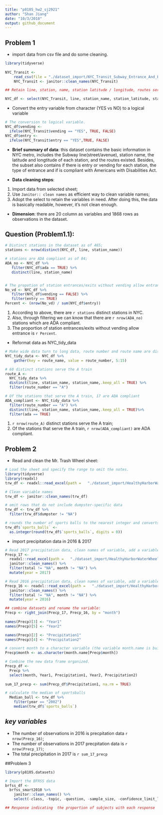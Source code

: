 ```yaml
---
title: "p8105_hw2_sj2921"
author: "Shan Jiang"
date: "10/3/2018"
output: github_document
---
```


## Problem 1

- import data from csv file and do some cleaning.
```r
library(tidyverse)
  
NYC_Transit <- 
    read_csv(file = "./dataset_import/NYC_Transit_Subway_Entrance_And_Exit_Data.csv")
    NYC_Transit <- janitor::clean_names(NYC_Transit)

## Retain line, station, name, station latitude / longitude, routes served, entry, vending, entrance type, and ADA compliance.

NYC_df <- select(NYC_Transit, line, station_name, station_latitude, station_longitude, route1:route11, entry, exit_only, vending, entrance_type, ada)

```

- Convert the entry variable from character (YES vs NO) to a logical variable
```r
# The conversion to logical variable.
NYC_df$vending <- 
  ifelse(NYC_Transit$vending == "YES", TRUE, FALSE)
NYC_df$entry <- 
  ifelse(NYC_Transit$entry == "YES",TRUE, FALSE)
```
* **Brief summary of data**: this dataset contains the basic information in NYC metro, includes the Subway line(street/avenue), station name, the latitude and longtitude of each station, and the routes existed. 
Besides, the subset also contains if there is entry or vending for each station, the type of entrance and if is compliant with Americans with Disabilities Act.

* **Data cleaning steps**: 
1. Import data from selected sheet;
2. Use `Janitor:: clean names` as efficient way to clean variable names;
3. Adopt the select to retain the variables in need.
After doing this, the data is basically readable, however, it's not clean enough.

* **Dimension**: there are 20 column as variables and 1868 rows as observations in the dataset.
 
## Question (Problem1.1):
```r
# Distinct stations in the dataset as of 465;
stations <- nrow(distinct(NYC_df, line, station_name))

# stations are ADA compliant as of 84;
ADA_no <- NYC_df %>% 
   filter(NYC_df$ada == TRUE) %>%
   distinct(line, station_name) 


# The propotion of station entrances/exits without vending allow entrance is 3.94%
No_vd <- NYC_df %>% 
   filter(NYC_df$vending == FALSE) %>%
   filter(entry == TRUE) 
Percent <- (nrow(No_vd) / sum(NYC_df$entry))
```
1. According to above, there are `r stations` distinct stations in NYC. 
2. Also, through filtering we can know that there are `r nrow(ADA_no)` stations which are ADA compliant.
3. The proportion of station entrances/exits without vending allow entrance is `r Percent`.

* Reformat data as NYC_tidy_data
```r
# Make wide data turn to long data, route number and route name are distinct variables.
NYC_tidy_data <- NYC_df %>% 
    gather(key = route_name, value = route_number, 5:15) 

# 60 distinct stations serve the A train
route_A <- 
  NYC_tidy_data %>%
  distinct(line, station_name, station_name,.keep_all = TRUE) %>% 
  filter(route_number == "A") 

# Of the stations that serve the A train, 17 are ADA compliant
ADA_compliant <- NYC_tidy_data %>%
  filter(route_number == "A") %>% 
  distinct(line, station_name, station_name,.keep_all = TRUE)%>% 
  filter(ada == TRUE) 


```
1. `r nrow(route_A)` distinct stations serve the A train;
2. Of the stations that serve the A train, `r nrow(ADA_compliant)` are ADA compliant.

## Problem 2
* Read and clean the Mr. Trash Wheel sheet:
```r
# Load the sheet and specify the range to omit the notes.
library(tidyverse)
library(readxl)
trw_df <- readxl::read_excel(path =   "./dataset_import/HealthyHarborWaterWheelTotals2017-9-26.xlsx",sheet = 1, range = "A2:N258")

# Clean variable names 
trw_df <- janitor::clean_names(trw_df)

# omit rows that do not include dumpster-specific data
trw_df <- trw_df %>% 
  filter(trw_df$dumpster != "NA") 

# rounds the number of sports balls to the nearest integer and converts the result to an integer variable (using as.integer)
trw_df$`sports_balls` <- 
  as.integer(round(trw_df$`sports_balls`, digits = 0))

```

* import precipitation data in 2016 & 2017 
```r
# Read 2017 precipitation data, clean names of variable, add a variable as year 2017
Precp_17 <- 
  readxl::read_excel(path =   "./dataset_import/HealthyHarborWaterWheelTotals2017-9-26.xlsx",sheet = 3, skip = 1) %>% 
  janitor::clean_names() %>% 
  filter(total != "NA", month != "NA") %>% 
  mutate(year = 2017)

# Read 2016 precipitation data, clean names of variable, add a variable as year 2016
Precp_16 <- readxl::read_excel(path =   "./dataset_import/HealthyHarborWaterWheelTotals2017-9-26.xlsx",sheet = 4, skip = 1 ) %>% 
  janitor::clean_names() %>% 
  filter(total != "NA", month != "NA") %>% 
  mutate(year = 2016)

## combine datasets and rename the variable:
Precp <- right_join(Precp_17, Precp_16, by = "month") 
  
names(Precp)[3] <- "Year1"  
names(Precp)[5] <- "Year2" 

names(Precp)[2] <- "Precipitation1"
names(Precp)[4] <- "Precipitation2"

# convert month to a character variable (the variable month.name is built into R and should be useful).
Precp$month <- as.character(month.name[Precp$month])

# Combine the new data frame organized.
Precp_df <- 
  Precp %>% 
  select(month, Year1, Precipitation1, Year2, Precipitation2) 
 
sum_17_precp <- sum(Precp_df$Precipitation1, na.rm = TRUE)

# calculate the median of sportsballs
  Median_ball <- trw_df %>% 
    filter(year == "2002")
    median(trw_df$`sports_balls`)
```
*key variables*
- 
* The number of observations  in 2016 is precpitation data `r nrow(Precp_16)`;
* The number of observations in 2017 precpitation data is  `r nrow(Precp_17)`;
* The total precipitation in 2017 is  `r sum_17_precp `


##Problem 3
```r
library(p8105.datasets)

# Import the BFRSS data 
brfss_df <- 
  brfss_smart2010 %>% 
    janitor::clean_names() %>% 
    select(-class, -topic, -question, -sample_size, -confidence_limit_low:-geo_location ) 

## Response indicating  the proportion of subjects with each response
```


